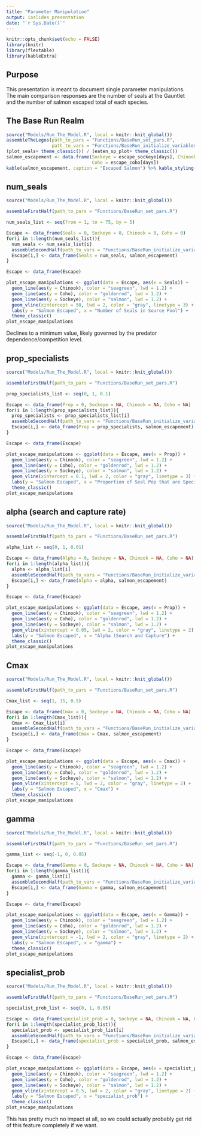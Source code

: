 ```yaml
---
title: "Parameter Manipulation"
output: ioslides_presentation
date: "`r Sys.Date()`"
---
```


```r
knitr::opts_chunk$set(echo = FALSE)
library(knitr)
library(flextable)
library(kableExtra)
```

## Purpose

This presentation is meant to document single parameter manipulations. The main comparison responses are the number of seals at the Gauntlet and the number of salmon escaped total of each species.

## The Base Run Realm

```r
source("Models/Run_The_Model.R", local = knitr::knit_global())
assembleTheLegos(path_to_pars = "Functions/BaseRun_set_pars.R", 
                 path_to_vars = "Functions/BaseRun_initialize_variables.R")
(plot_seals+ theme_classic()) / (eaten_sp_plot+ theme_classic())
salmon_escapement <- data.frame(Sockeye = escape_sockeye[days], Chinook = escape_chinook[days],
                                Coho = escape_coho[days])
kable(salmon_escapement, caption = "Escaped Salmon") %>% kable_styling(full_width = F)
```


## num_seals

```r
source("Models/Run_The_Model.R", local = knitr::knit_global())

assembleFirstHalf(path_to_pars = "Functions/BaseRun_set_pars.R")

num_seals_list <- seq(from = 1, to = 75, by = 5)

Escape <- data_frame(Seals = 0, Sockeye = 0, Chinook = 0, Coho = 0)
for(i in 1:length(num_seals_list)){
  num_seals <- num_seals_list[i]
  assembleSecondHalf(path_to_vars = "Functions/BaseRun_initialize_variables.R")
  Escape[i,] <- data_frame(Seals = num_seals, salmon_escapement)
}

Escape <- data_frame(Escape)

plot_escape_manipulations <- ggplot(data = Escape, aes(x = Seals)) +
  geom_line(aes(y = Chinook), color = "seagreen", lwd = 1.2) + 
  geom_line(aes(y = Coho), color = "goldenrod", lwd = 1.2) + 
  geom_line(aes(y = Sockeye), color = "salmon", lwd = 1.2) +
  geom_vline(xintercept = 50, lwd = 2, color = "gray", linetype = 3) +
  labs(y = "Salmon Escaped", x = "Number of Seals in Source Pool") +
  theme_classic()
plot_escape_manipulations

```

Declines to a minimum value, likely governed by the predator dependence/competition level.


## prop_specialists

```r
source("Models/Run_The_Model.R", local = knitr::knit_global())

assembleFirstHalf(path_to_pars = "Functions/BaseRun_set_pars.R")

prop_specialists_list <- seq(0, 1, 0.1)

Escape <- data_frame(Prop = 0, Sockeye = NA, Chinook = NA, Coho = NA)
for(i in 1:length(prop_specialists_list)){
  prop_specialists <- prop_specialists_list[i]
  assembleSecondHalf(path_to_vars = "Functions/BaseRun_initialize_variables.R")
  Escape[i,] <- data_frame(Prop = prop_specialists, salmon_escapement)
}

Escape <- data_frame(Escape)

plot_escape_manipulations <- ggplot(data = Escape, aes(x = Prop)) +
  geom_line(aes(y = Chinook), color = "seagreen", lwd = 1.2) + 
  geom_line(aes(y = Coho), color = "goldenrod", lwd = 1.2) + 
  geom_line(aes(y = Sockeye), color = "salmon", lwd = 1.2) +
  geom_vline(xintercept = 0.1, lwd = 2, color = "gray", linetype = 3) + 
  labs(y = "Salmon Escaped", x = "Proportion of Seal Pop that are Specialists") +
  theme_classic()
plot_escape_manipulations

```

## alpha (search and capture rate)

```r
source("Models/Run_The_Model.R", local = knitr::knit_global())

assembleFirstHalf(path_to_pars = "Functions/BaseRun_set_pars.R")

alpha_list <- seq(0, 1, 0.01)

Escape <- data_frame(Alpha = 0, Sockeye = NA, Chinook = NA, Coho = NA)
for(i in 1:length(alpha_list)){
  alpha <- alpha_list[i]
  assembleSecondHalf(path_to_vars = "Functions/BaseRun_initialize_variables.R")
  Escape[i,] <- data_frame(Alpha = alpha, salmon_escapement)
}

Escape <- data_frame(Escape)

plot_escape_manipulations <- ggplot(data = Escape, aes(x = Prop)) +
  geom_line(aes(y = Chinook), color = "seagreen", lwd = 1.2) + 
  geom_line(aes(y = Coho), color = "goldenrod", lwd = 1.2) + 
  geom_line(aes(y = Sockeye), color = "salmon", lwd = 1.2) +
  geom_vline(xintercept = 0.05, lwd = 2, color = "gray", linetype = 2) +
  labs(y = "Salmon Escaped", x = "Alpha (Search and Capture") +
  theme_classic()
plot_escape_manipulations
```

## Cmax

```r
source("Models/Run_The_Model.R", local = knitr::knit_global())

assembleFirstHalf(path_to_pars = "Functions/BaseRun_set_pars.R")

Cmax_list <- seq(1, 15, 0.5)

Escape <- data_frame(Cmax = 0, Sockeye = NA, Chinook = NA, Coho = NA)
for(i in 1:length(Cmax_list)){
  Cmax <- Cmax_list[i]
  assembleSecondHalf(path_to_vars = "Functions/BaseRun_initialize_variables.R")
  Escape[i,] <- data_frame(Cmax = Cmax, salmon_escapement)
}

Escape <- data_frame(Escape)

plot_escape_manipulations <- ggplot(data = Escape, aes(x = Cmax)) +
  geom_line(aes(y = Chinook), color = "seagreen", lwd = 1.2) + 
  geom_line(aes(y = Coho), color = "goldenrod", lwd = 1.2) + 
  geom_line(aes(y = Sockeye), color = "salmon", lwd = 1.2) +
  geom_vline(xintercept = 5, lwd = 2, color = "gray", linetype = 2) +
  labs(y = "Salmon Escaped", x = "Cmax") +
  theme_classic()
plot_escape_manipulations
```

## gamma

```r
source("Models/Run_The_Model.R", local = knitr::knit_global())

assembleFirstHalf(path_to_pars = "Functions/BaseRun_set_pars.R")

gamma_list <- seq(-1, 0, 0.05)

Escape <- data_frame(Gamma = 0, Sockeye = NA, Chinook = NA, Coho = NA)
for(i in 1:length(gamma_list)){
  gamma <- gamma_list[i]
  assembleSecondHalf(path_to_vars = "Functions/BaseRun_initialize_variables.R")
  Escape[i,] <- data_frame(Gamma = gamma, salmon_escapement)
}

Escape <- data_frame(Escape)

plot_escape_manipulations <- ggplot(data = Escape, aes(x = Gamma)) +
  geom_line(aes(y = Chinook), color = "seagreen", lwd = 1.2) + 
  geom_line(aes(y = Coho), color = "goldenrod", lwd = 1.2) + 
  geom_line(aes(y = Sockeye), color = "salmon", lwd = 1.2) +
  geom_vline(xintercept = -1, lwd = 2, color = "gray", linetype = 2) +
  labs(y = "Salmon Escaped", x = "gamma") +
  theme_classic()
plot_escape_manipulations
```

## specialist_prob

```r
source("Models/Run_The_Model.R", local = knitr::knit_global())

assembleFirstHalf(path_to_pars = "Functions/BaseRun_set_pars.R")

specialist_prob_list <- seq(0, 1, 0.05)

Escape <- data_frame(specialist_prob = 0, Sockeye = NA, Chinook = NA, Coho = NA)
for(i in 1:length(specialist_prob_list)){
  specialist_prob <- specialist_prob_list[i]
  assembleSecondHalf(path_to_vars = "Functions/BaseRun_initialize_variables.R")
  Escape[i,] <- data_frame(specialist_prob = specialist_prob, salmon_escapement)
}

Escape <- data_frame(Escape)

plot_escape_manipulations <- ggplot(data = Escape, aes(x = specialist_prob)) +
  geom_line(aes(y = Chinook), color = "seagreen", lwd = 1.2) + 
  geom_line(aes(y = Coho), color = "goldenrod", lwd = 1.2) + 
  geom_line(aes(y = Sockeye), color = "salmon", lwd = 1.2) +
  geom_vline(xintercept = 0.5, lwd = 2, color = "gray", linetype = 2) +
  labs(y = "Salmon Escaped", x = "specialist_prob") +
  theme_classic()
plot_escape_manipulations
```

This has pretty much no impact at all, so we could actually probably get rid of this feature completely if we want.

## 





